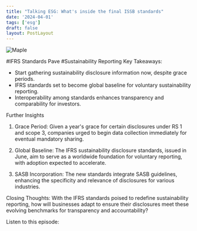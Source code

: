 ```yaml
---
title: "Talking ESG: What's inside the final ISSB standards"
date: '2024-04-01'
tags: ['esg']
draft: false
layout: PostLayout
---
```


<div className="flex justify-center">
<div className="my-1 w-full px-2 xl:my-1 xl:w-1/2 xl:px-2">
    <img src="https://willpolesa.pythonanywhere.com/static/podcast_thumbnails/recMmXo8hk2oFlZdCpodcast_thumbnail.png" alt="Maple" className="mx-auto h-58 w-auto" />
</div>
</div>

#IFRS Standards Pave #Sustainability Reporting
Key Takeaways:
- Start gathering sustainability disclosure information now, despite grace periods.
- IFRS standards set to become global baseline for voluntary sustainability reporting.
- Interoperability among standards enhances transparency and comparability for investors.

Further Insights
1. Grace Period:
Given a year's grace for certain disclosures under RS 1 and scope 3, companies urged to begin data collection immediately for eventual mandatory sharing.

2. Global Baseline:
The IFRS sustainability disclosure standards, issued in June, aim to serve as a worldwide foundation for voluntary reporting, with adoption expected to accelerate.

3. SASB Incorporation:
The new standards integrate SASB guidelines, enhancing the specificity and relevance of disclosures for various industries.

Closing Thoughts:
With the IFRS standards poised to redefine sustainability reporting, how will businesses adapt to ensure their disclosures meet these evolving benchmarks for transparency and accountability?

Listen to this episode:

